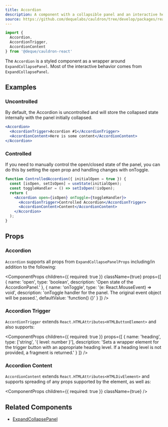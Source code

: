 ```yaml
---
title: Accordion
description: A component with a collapsible panel and an interactive heading to toggle the panel.
source: https://github.com/dequelabs/cauldron/tree/develop/packages/react/src/components/Accordion/Accordion.tsx
---
```



```jsx
import { 
  Accordion,
  AccordionTrigger,
  AccordionContent
} from '@deque/cauldron-react'
```

The `Accordion` is a styled component as a wrapper around `ExpandCollapsePanel`. Most of the interactive behavior comes from `ExpandCollapsePanel`.

## Examples

### Uncontrolled

By default, the Accordion is uncontrolled and will store the collapsed state internally with the panel initially collapsed.

```jsx example
<Accordion>
  <AccordionTrigger>Accordion #1</AccordionTrigger>
  <AccordionContent>Here is some content</AccordionContent>
</Accordion>
```

### Controlled

If you need to manually control the open/closed state of the panel, you can do this by setting the open prop and handling changes with onToggle.

```jsx example
function ControlledAccordion({ initialOpen = true }) {
  const [isOpen, setIsOpen] = useState(initialOpen);
  const toggleHandler = () => setIsOpen(!isOpen);
  return (
    <Accordion open={isOpen} onToggle={toggleHandler}>
      <AccordionTrigger>Controlled Accordion</AccordionTrigger>
      <AccordionContent>Content</AccordionContent>
    </Accordion>
  );
}
```

## Props

### Accordion

`Accordion` supports all props from `ExpandCollapsePanelProps` including/in addition to the following:

<ComponentProps
  children={{ required: true }}
  className={true}
  props={[
    {
      name: 'open',
      type: 'boolean',
      description: 'Open state of the AccordionPanel.'
    },
    {
      name: 'onToggle',
      type: '(e: React.MouseEvent<HTMLButtonElement>) => void',
      description: 'onToggle handler for the panel. The original event object will be passed.',
      defaultValue: 'function() {}'
    }
  ]}
/>

### Accordion Trigger

`AccordionTrigger` extends `React.HTMLAttributes<HTMLButtonElement>` and also supports:

<ComponentProps
  children={{ required: true }}
  props={[
    {
      name: 'heading',
      type: ['string', '{ level: number }'],
      description: 'Sets a wrapper element for the trigger button with an appropriate heading level. If a heading level is not provided, a fragment is returned.'
    }
  ]}
/>

### Accordion Content

`AccordionContent` extends `React.HTMLAttributes<HTMLDivElement>` and supports spreading of any props supported by the element, as well as:

<ComponentProps
  children={{ required: true }}
  className={true}
/>

## Related Components

- [ExpandCollapsePanel](./ExpandCollapsePanel)